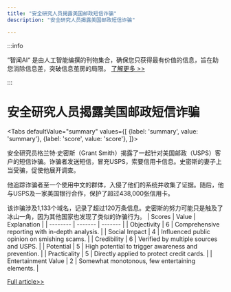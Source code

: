 ```yaml
---
title: "安全研究人员揭露美国邮政短信诈骗"
description: "安全研究人员揭露美国邮政短信诈骗"

---
```



:::info

“智闻AI“ 是由人工智能编撰的刊物集合，确保您只获得最有价值的信息，旨在助您消除信息差，突破信息茧房的局限。  [了解更多 >>](/)

:::

# 安全研究人员揭露美国邮政短信诈骗


<Tabs
	defaultValue="summary"
	values={[
	{label: 'summary', value: 'summary'},
	{label: 'score', value: 'score'},
]}>
<TabItem value="summary">


安全研究员格兰特·史密斯（Grant Smith）揭露了一起针对美国邮政（USPS）客户的短信诈骗。诈骗者发送短信，冒充USPS，索要信用卡信息。史密斯的妻子上当受骗，促使他展开调查。

他追踪诈骗者至一个使用中文的群体，入侵了他们的系统并收集了证据。随后，他与USPS及一家美国银行合作，保护了超过438,000张信用卡。

该诈骗涉及1,133个域名，记录了超过120万条信息。史密斯的努力可能只是触及了冰山一角，因为其他国家也发现了类似的诈骗行为。
</TabItem>
<TabItem value="score">
	| Scores     | Value   | Explanation |
	| -------- | ------- | ------- |
	| Objectivity  | 6    | Comprehensive reporting with in-depth analysis.    |
	| Social Impact | 4     | Influenced public opinion on smishing scams.    |
	| Credibility    | 6    | Verified by multiple sources and USPS.    |
	| Potential    | 5    | High potential to trigger awareness and prevention.    |
	| Practicality    | 5    | Directly applied to protect credit cards.    |
	| Entertainment Value    | 2    | Somewhat monotonous, few entertaining elements.    |
</TabItem>
</Tabs>

[Full article>>](https://it.slashdot.org/story/24/08/09/0032216/usps-text-scammers-duped-his-wife-so-he-hacked-their-operation?utm_source=rss1.0mainlinkanon&utm_medium=feed)
